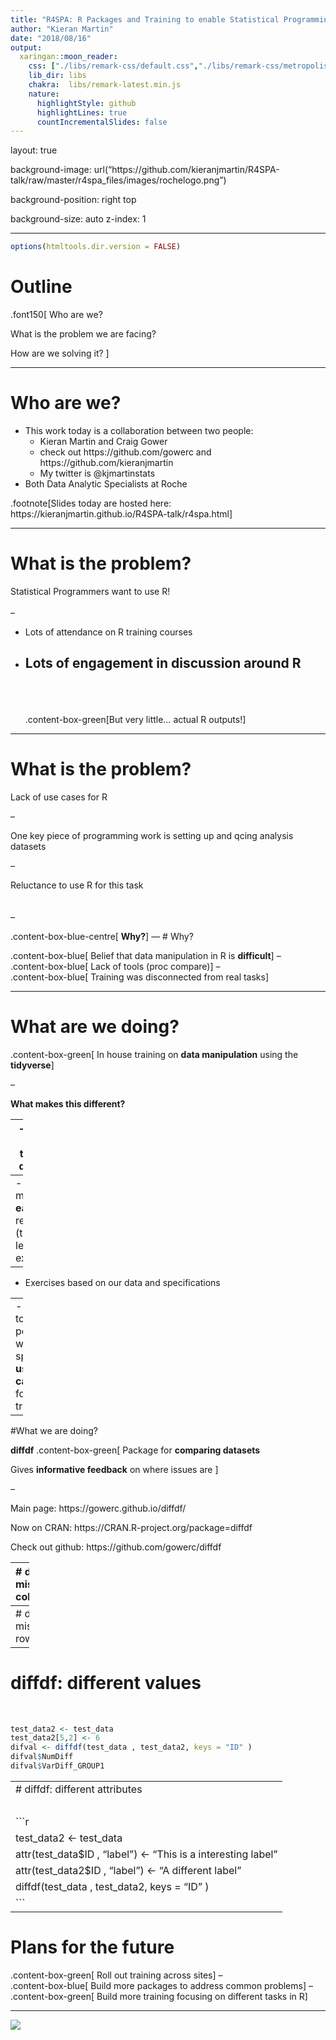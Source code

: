 ```yaml
---
title: "R4SPA: R Packages and Training to enable Statistical Programming in R"
author: "Kieran Martin"
date: "2018/08/16"
output:
  xaringan::moon_reader:
    css: ["./libs/remark-css/default.css","./libs/remark-css/metropolis.css", "./libs/remark-css/metropolis-fonts.css" ]
    lib_dir: libs
    chakra:  libs/remark-latest.min.js
    nature:
      highlightStyle: github
      highlightLines: true
      countIncrementalSlides: false
---
```


layout: true

background-image: url("https://github.com/kieranjmartin/R4SPA-talk/raw/master/r4spa_files/images/rochelogo.png")

background-position: right top

background-size: auto
z-index: 1


---

```r
options(htmltools.dir.version = FALSE)
```

# Outline
.font150[
Who are we?

What is the problem we are facing?

How are we solving it?
]

---

# Who are we?

- This work today is a collaboration between two people:
  - Kieran Martin and Craig Gower
  - check out https://github.com/gowerc and https://github.com/kieranjmartin
  - My twitter is @kjmartinstats
- Both Data Analytic Specialists at Roche

.footnote[Slides today are hosted here: https://kieranjmartin.github.io/R4SPA-talk/r4spa.html]

---

# What is the problem?

Statistical Programmers want to use R!
<br><br>
--

- Lots of attendance on R training courses

- Lots of engagement in discussion around R
--
<br><br><br>
.content-box-green[But very little... actual R outputs!]

---

# What is the problem?

Lack of use cases for R

--

One key piece of programming work is setting up and qcing analysis datasets

--

 Reluctance to use R for this task
 <br><br><br>
--

.content-box-blue-centre[
**Why?**
]
---
# Why?

.content-box-blue[
Belief that data manipulation in R is **difficult**
]
--
<br>
.content-box-blue[
Lack of tools (proc compare)
]
--
<br>
.content-box-blue[
Training was disconnected from real tasks
]

---

# What are we doing?
.content-box-green[
In house training on **data manipulation** using the **tidyverse**
]

--

**What makes this different?**

--
- Focused on **one** task: data derivation

--
- tidyverse makes **easier** to read code (those with less R experience)

--
- Exercises based on our data and specifications

--
- Plan to train people with a specific **use case** for the training


---

#What we are doing?

**diffdf**
.content-box-green[
Package for **comparing datasets**

Gives **informative feedback** on where issues are
]

--

Main page: https://gowerc.github.io/diffdf/

Now on CRAN: https://CRAN.R-project.org/package=diffdf

Check out github: https://github.com/gowerc/diffdf

---
# diffdf: missing columns:
<br>

```r

LENGTH = 30
set.seed(12334)
test_data <- tibble::tibble( 
    ID          = 1:LENGTH,
    GROUP1      = rep( c(1,2) , each = LENGTH/2),
    GROUP2      = rep( c(1:(LENGTH/2)), 2 ),
    INTEGER     = rpois(LENGTH , 40),
    BINARY      = sample( c("M" , "F") , LENGTH , replace = T),
    DATE        = lubridate::ymd("2000-01-01") + rnorm(LENGTH, 0, 7000),
    DATETIME    = lubridate::ymd_hms("2000-01-01 00:00:00") + rnorm(LENGTH, 0, 200000000), 
    CONTINUOUS  = rnorm(LENGTH , 30 , 12),
    CATEGORICAL = factor(sample( c("A" , "B" , "C") , LENGTH , replace = T)),
    LOGICAL     = sample( c(TRUE , FALSE) , LENGTH , replace = T),
    CHARACTER   = stringi::stri_rand_strings(LENGTH,  rpois(LENGTH , 13),  pattern = "[ A-Za-z0-9]")
)
```


```r
library(diffdf)

test_data2 <- test_data 
test_data2 <- test_data2[,-6]
diffdf(test_data , test_data2)
```
---
# diffdf: missing rows
<br>
```r
test_data2 <- test_data
test_data2 <- test_data2[1:(nrow(test_data2) - 2),]
diffdf(test_data, test_data2, keys = "ID")
```
---
# diffdf: different values
<br>
```r
test_data2 <- test_data
test_data2[5,2] <- 6
difval <- diffdf(test_data , test_data2, keys = "ID" )
difval$NumDiff
difval$VarDiff_GROUP1
```
---
# diffdf: different attributes
<br>
```r
test_data2 <- test_data
attr(test_data$ID , "label") <- "This is a interesting label"
attr(test_data2$ID , "label") <- "A different label"
diffdf(test_data , test_data2, keys = "ID" )
```
---

# Plans for the future

.content-box-green[
Roll out training across sites
]
--
<br>
.content-box-blue[
Build more packages to address common problems
]
--
<br>
.content-box-green[
Build more training focusing on different tasks in R
]

---


<div id="over">
<span class="Centerer">    </span>
    <img class="Centered" src="https://github.com/kieranjmartin/R4SPA-talk/raw/master/r4spa_files/images/rocheslogan.png" >

</div>





